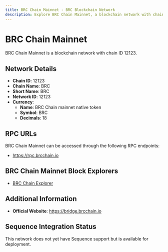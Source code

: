 ```yaml
--- 
title: BRC Chain Mainnet - BRC Blockchain Network
description: Explore BRC Chain Mainnet, a blockchain network with chain ID 12123. Learn about its native currency, BRC Chain mainnet native token, and how to interact with the network.
---
```


# BRC Chain Mainnet

BRC Chain Mainnet is a blockchain network with chain ID 12123.

## Network Details

- **Chain ID**: 12123
- **Chain Name**: BRC
- **Short Name**: BRC
- **Network ID**: 12123
- **Currency**: 
  - **Name**: BRC Chain mainnet native token
  - **Symbol**: BRC
  - **Decimals**: 18

## RPC URLs

BRC Chain Mainnet can be accessed through the following RPC endpoints:

- https://rpc.brcchain.io

## BRC Chain Mainnet Block Explorers

- [BRC Chain Explorer](https://scan.brcchain.io)

## Additional Information

- **Official Website**: https://bridge.brcchain.io

## Sequence Integration Status

This network does not yet have Sequence support but is available for deployment.
